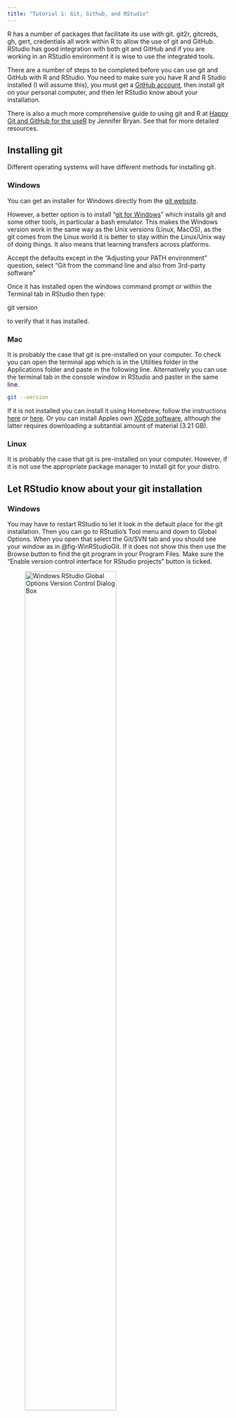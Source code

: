 ```yaml
---
title: "Tutorial 1: Git, Github, and RStudio"
---
```


R has a number of packages that facilitate its use with git. git2r, gitcreds, gh, gert, credentials all work within R to allow the use of git and GitHub. RStudio has good integration with both git and GitHub and if you are working in an RStudio environment it is wise to use the integrated tools.

There are a number of steps to be completed before you can use git and GitHub with R and RStudio. You need to make sure you have R and R Studio installed (I will assume this), you must get a [GitHub account](https://github.com), then install git on your personal computer, and then let RStudio know about your installation.

There is also a much more comprehensive guide to using git and R at [Happy Git and GitHub for the useR](https://happygitwithr.com) by Jennifer Bryan. See that for more detailed resources.

## Installing git {#sec-installing-git}

Different operating systems will have different methods for installing git.

### Windows

You can get an installer for Windows directly from the [git website](https://git-scm.com/download/win).

However, a better option is to install "[git for Windows](https://gitforwindows.org)" which installs git and some other tools, in particular a bash emulator. This makes the Windows version work in the same way as the Unix versions (Linux, MacOS), as the git comes from the Linux world it is better to stay within the Linux/Unix way of doing things. It also means that learning transfers across platforms.

Accept the defaults except in the "Adjusting your PATH environment" question, select "Git from the command line and also from 3rd-party software"

Once it has installed open the windows command prompt or within the Terminal tab in RStudio then type:

git version

to verify that it has installed.

### Mac

It is probably the case that git is pre-installed on your computer. To check you can open the terminal app which is in the Utilities folder in the Applications folder and paste in the following line. Alternatively you can use the terminal tab in the console window in RStudio and paster in the same line.

``` bash
git --version
```

If it is not installed you can install it using Homebrew, follow the instructions [here](https://git-scm.com/download/mac) or [here](https://ajahne.github.io/blog/tools/2018/06/11/how-to-upgrade-git-mac.html). Or you can install Apples own [XCode software](https://developer.apple.com/xcode/), although the latter requires downloading a subtantial amount of material (3.21 GB).

### Linux

It is probably the case that git is pre-installed on your computer. However, if it is not use the appropriate package manager to install git for your distro.

## Let RStudio know about your git installation {#sec-let-rstudio-know-about-your-git-installation}

### Windows

You may have to restart RStudio to let it look in the default place for the git installation. Then you can go to RStudio's Tool menu and down to Global Options. When you open that select the Git/SVN tab and you should see your window as in @fig-WinRStudioGit. If it does not show this then use the Browse button to find the git program in your Program Files. Make sure the "Enable version control interface for RStudio projects" button is ticked.

![Windows RStudio Global Options Version Control Dialog Box](images/WinRStudioGit.png){#fig-WinRStudioGit fig-align="center" width="70%"}

Once the dialogue box is correct click the Apply button.

### Mac

In RStudio Terminal type or copy and paste

``` bash
which git
```

It should produce something like:

``` bash
/usr/bin/git
```

or

``` bash
/usr/local/bin/git
```

Go to RStudio's Tool menu and down to Global Options. When you open that select the Git/SVN tab and you should see the dialogue box as in @fig-MacRStudioGit. If it does not show this then use the Browse button to find the git program. As these are hidden system files, the UNIX side of MacOS, you may need to access them using the Command+Shift+G key combination.

Make sure the "Enable version control interface for RStudio projects" button is ticked.

![Mac RStudio Global Options Version Control Dialog Box](images/MacRStudioGit.png){fig-align="center" width="70%"}

Once the dialogue box is correct click the Apply button.

### Linux

To be added.

## Let git know who you are

We need to tell git who we are, the best way to do this is using the Terminal in RStudio.

Paste

``` bash
git config --global user.name "Gary McKeown"
git config --global user.email "g.mckeown@qub.ac.uk"
```

into the Terminal, replacing the user.name with your name and the user.email with the email you used to create your GitHub account. Then you can check that this has worked by using the following command.

``` bash
git config --global --list
```

## Using git within RStudio

RStudio has good integration with git and for the most part you should be able to do most things while using the RStudio interface. However, the RStudio interface does not implement all of the functionality that git has; if more functionality is required it is always possible to use the Terminal within RStudio to give git command line commands to achieve what is desired. The level of use you require will differ depending on the goals you have with git. There are different workflows depending on your needs and the level of collaboration or product stability you require. For most academics there are often experimentation phases, at some stage there is need for collaboration and collaborative working, and more occasionally there is a requirement for a strong level of permanence and stability. Each of these represent different workflows.

## Connecting Git to GitHub

Git can function on its own on your local computer as a versioning system to keep track of changes you make to your documents, both saving versions and keeping a log of the changes. However, almost always it is used in conjunction with an online server where you make changes in your *local* copy of the files and then *push* those changes to a *remote* online server somewhere that keeps a version of the files. This allows a version to be made publicly available and it allows multiple collaboartors to work on the same (or multiple) versions of a repository. Clearly one of the challenges that git is designed to overcome is to keep track of the changes multiple people make in multiple copies of their local files and keep them synced to the *main* repository. The most popular, but not the only, online server that provides this service is GitHub (GitLab and Bitbucket are other popular alternatives).

### Personal Access Tokens

Recently GitHub increased their security protocols and now in order to be able to interact with your GitHub a count you need to have a thing called a Personal Access Token that serves as a credential letting GitHub know that you are who you say your are. These replaced passwords as a more secure access method. If you go to the Settings in your GitHub page accessed via the account menu at the top right. Once in Settings scroll to the bottom where you can see Developer Settings.

::: {#fig-settings layout-ncol="2"}
![GitHub Account Drop Down Menu](images/GitHubAccountMenu.png){#GitHubAccount fig-alt="GitHub Account Drop Down Menu" width="250"}

![GitHub Settings Drop Down Menu](images/GitHubSettingsMenu.png){#GitHubSettingsMenu fig-alt="GitHub Settings Drop Down Menu" width="250"}

Settings Menus
:::

Developer Settings will show you a few options select Personal access tokens and Tokens (classic) and click on Generate new token.

![Personal Access Tokens Page](images/PersonalAccessTokensPage.png){fig-alt="Personal Access Tokens Page"}

You will be asked to give an expiration date for your Personal Access Token, this is giving you a time when you will need to update this, in essence it is a bit plike providing a date for when you need to change your password. If you are not concerned about security you can choose no expiration date or you can choose custom and put somethign for a year or so in advance. If security is a strong concern then you should get used to changing this regularly.

When it gives the options select “repo”, “user”, and “workflow”

![Scopes repo and workflow](images/Scopes1.png)

![Scopes user](images/Scopes2.png){#Scopesuser fig-alt="Scopes user"}

It will create a token like this:

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

Then you should copy it and in the R console install the gitcreds package.

```r
#| label: installGitcreds
#| eval: false  
install.packages(gitcreds)
```

Once you have that installed you can add the line

```r
#| label: gitcreds_set
#| eval: false
gitcreds::gitcreds_set()
```

it will ask you to enter the token and you can paste your token into the console when it asks you to "Enter password or token:"

You should now be set up for working with GitHub, using the *push* and *pull* commands.

## Joining GitHub and local Git

The first thing you need to do is to set up a repository. You can do this in two ways you can create a new repository in GitHub and import it to your local machine. The alternative is to create a local repository and send it to GitHub. The former is the easier method and it is the better one to get used to as you will use that method if you are downloading other people's repositories to collaborate or use their code.

### Making a new repository on GitHub

![Where to create a new repository](images/NewRepo.png){#NewRepo fig-alt="Where to create a new repository" fig-align="center" width="251"}

That will take you on to this page.

![Create a new repository](images/CreateANewRepository.png){#CreateANewRepository fig-alt="Create a new repository" fig-align="center" width="471"}

Give the repository a name, and a description. Decide whther tyou want to make it public or private—you can change this in the future. Add a README file. in Add .gitignore there are a number of templates that can be used to ignore common files you want to saty in your local repository, but do not upload to the GitHub repository; as I use R a lot I tend to use the R template, it is fine to choose no template though. You can also Choose a license. Initially it is safe to leave this as none, but you may want to inform yourself about the various licenses GitHub makes available. These are the classic software licenses, but they can pertain to open science documents, scientific code, and data too. The new repository will be created a show a page like this

![A GitHub Repository Front Page](images/TestRepositoryFrontPage.png){#TestRepositoryFrontPage fig-alt="A GitHub Repository Front Page"}

If you press the code button and select the copy button it will copy the necessary URL to the clipboard.

![Where to copy the repo URL](images/CopyTheRepoURL.png){#CopyTheRepoURL fig-alt="Where to copy the repo URL"}

### Make a local copy of the repository

The next step is to make a copy of the repository on your local computer in the directory that you wish to use.

Within RStudio go to the File menu and select New Project... this opens the New Project Wizard. Selct Version Control.

![New Project Wizard](images/NewProjectVersionControl.png){#NewProjectWizard fig-alt="New Project Wizard" fig-align="center" width="350"}

You are then given the option of two types of version control Subversion and Git. We choose Git.

![New Project Wizard Git Option](images/NewProjectVersionControlGit.png){fig-align="center" width="350"}

The last page in this process gives the place to paste in the URL you copied from GitHub

![New Project GitHub URL](images/NewProjectVersionControlURL.png){#NewProjectGitHubURL fig-alt="New Project GitHub URL" fig-align="center" width="350"}

The process should then conclude by downloading the repository into the folder/directory that you have requested. You should then have a repository with Git already working and you should be able to commit changes to Git and push and pull then to GitHub. Your local repo is simply a folder/directory in your file, if you wish you can just delete as you would any folder, and start again by doing the process above.

To check if it is working you can make a change or add a file and commit it by pressing Commit button in the Git pane. You then select the staged button next to the altered file and add a Commit message—preferably something meaningful. Then hit the Commit button. That updates the changes to the local Git. You will also want to keep things synced with GitHub the remote server, to do this you need to do an additional stage of pushing the changes to GitHub, unsurprisingly, you do this by pressing the Push button in the Git pane.
